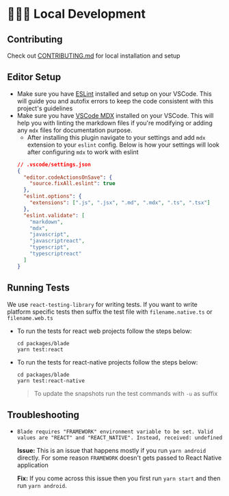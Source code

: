 
<Meta title="Guides/Local Development" />

# 🧑🏻‍💻 Local Development

## Contributing

Check out [CONTRIBUTING.md](https://github.com/razorpay/blade/blob/master/CONTRIBUTING.md) for local installation and setup

## Editor Setup

- Make sure you have [ESLint](https://marketplace.visualstudio.com/items?itemName=dbaeumer.vscode-eslint) installed and setup on your VSCode. This will guide you and autofix errors to keep the code consistent with this project's guidelines
- Make sure you have [VSCode MDX](https://marketplace.visualstudio.com/items?itemName=JounQin.vscode-mdx) installed on your VSCode. This will help you with linting the markdown files if you're modifying or adding any `mdx` files for documentation purpose.
  - After installing this plugin navigate to your settings and add `mdx` extension to your `eslint` config. Below is how your settings will look after configuring `mdx` to work with eslint
  ```json
  // .vscode/settings.json
  {
    "editor.codeActionsOnSave": {
      "source.fixAll.eslint": true
    },
    "eslint.options": {
      "extensions": [".js", ".jsx", ".md", ".mdx", ".ts", ".tsx"]
    },
    "eslint.validate": [
      "markdown",
      "mdx",
      "javascript",
      "javascriptreact",
      "typescript",
      "typescriptreact"
    ]
  }
  ```

## Running Tests

We use `react-testing-library` for writing tests. If you want to write platform specific tests then suffix the test file with `filename.native.ts` or `filename.web.ts`

- To run the tests for react web projects follow the steps below:
  ```shell
  cd packages/blade
  yarn test:react
  ```
- To run the tests for react-native projects follow the steps below:
  ```shell
  cd packages/blade
  yarn test:react-native
  ```
  > To update the snapshots run the test commands with `-u` as suffix

## Troubleshooting

- `Blade requires "FRAMEWORK" environment variable to be set. Valid values are "REACT" and "REACT_NATIVE". Instead, received: undefined`

  **Issue:** This is an issue that happens mostly if you run `yarn android` directly. For some reason `FRAMEWORK` doesn't gets passed to React Native application

  **Fix:** If you come across this issue then you first run `yarn start` and then run `yarn android`.
